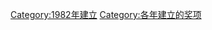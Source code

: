 {{cat topic in year| topic=建立的奖项|year=1982}}
[[Category:1982年建立|Category:1982年建立]]
[[Category:各年建立的奖项|Category:各年建立的奖项]]
